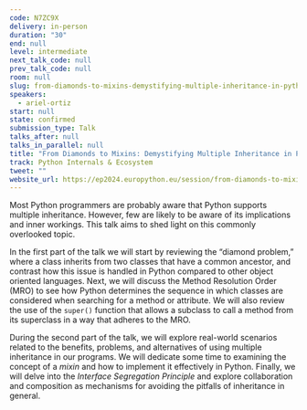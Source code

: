 ```yaml
---
code: N7ZC9X
delivery: in-person
duration: "30"
end: null
level: intermediate
next_talk_code: null
prev_talk_code: null
room: null
slug: from-diamonds-to-mixins-demystifying-multiple-inheritance-in-python
speakers:
  - ariel-ortiz
start: null
state: confirmed
submission_type: Talk
talks_after: null
talks_in_parallel: null
title: "From Diamonds to Mixins: Demystifying Multiple Inheritance in Python"
track: Python Internals & Ecosystem
tweet: ""
website_url: https://ep2024.europython.eu/session/from-diamonds-to-mixins-demystifying-multiple-inheritance-in-python
---
```


Most Python programmers are probably aware that Python supports multiple
inheritance. However, few are likely to be aware of its implications and inner
workings. This talk aims to shed light on this commonly overlooked topic.

In the first part of the talk we will start by reviewing the “diamond problem,”
where a class inherits from two classes that have a common ancestor, and
contrast how this issue is handled in Python compared to other object oriented
languages. Next, we will discuss the Method Resolution Order (MRO) to see how
Python determines the sequence in which classes are considered when searching
for a method or attribute. We will also review the use of the `super()` function
that allows a subclass to call a method from its superclass in a way that
adheres to the MRO.

During the second part of the talk, we will explore real-world scenarios related
to the benefits, problems, and alternatives of using multiple inheritance in our
programs. We will dedicate some time to examining the concept of a _mixin_ and
how to implement it effectively in Python. Finally, we will delve into the
_Interface Segregation Principle_ and explore collaboration and composition as
mechanisms for avoiding the pitfalls of inheritance in general.
